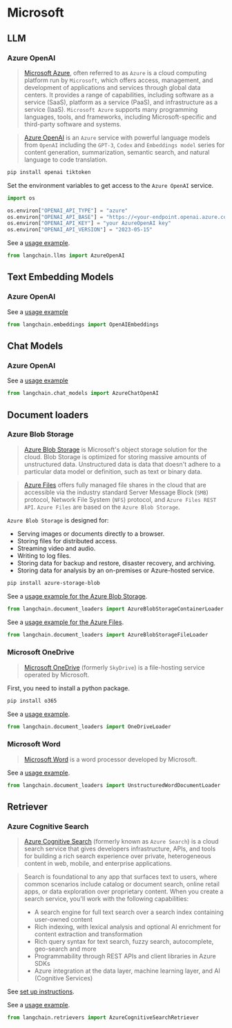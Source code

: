 # Microsoft

## LLM
### Azure OpenAI

>[Microsoft Azure](https://en.wikipedia.org/wiki/Microsoft_Azure), often referred to as `Azure` is a cloud computing platform run by `Microsoft`, which offers access, management, and development of applications and services through global data centers. It provides a range of capabilities, including software as a service (SaaS), platform as a service (PaaS), and infrastructure as a service (IaaS). `Microsoft Azure` supports many programming languages, tools, and frameworks, including Microsoft-specific and third-party software and systems.

>[Azure OpenAI](https://learn.microsoft.com/en-us/azure/cognitive-services/openai/) is an `Azure` service with powerful language models from `OpenAI` including the `GPT-3`, `Codex` and `Embeddings model` series for content generation, summarization, semantic search, and natural language to code translation.

```bash
pip install openai tiktoken
```

Set the environment variables to get access to the `Azure OpenAI` service.

```python
import os

os.environ["OPENAI_API_TYPE"] = "azure"
os.environ["OPENAI_API_BASE"] = "https://<your-endpoint.openai.azure.com/"
os.environ["OPENAI_API_KEY"] = "your AzureOpenAI key"
os.environ["OPENAI_API_VERSION"] = "2023-05-15"
```

See a [usage example](/docs/integrations/llms/azure_openai_example).

```python
from langchain.llms import AzureOpenAI
```

## Text Embedding Models
### Azure OpenAI

See a [usage example](/docs/integrations/text_embedding/azureopenai)

```python
from langchain.embeddings import OpenAIEmbeddings
```

## Chat Models
### Azure OpenAI

See a [usage example](/docs/integrations/chat/azure_chat_openai)

```python
from langchain.chat_models import AzureChatOpenAI
```

## Document loaders

### Azure Blob Storage

>[Azure Blob Storage](https://learn.microsoft.com/en-us/azure/storage/blobs/storage-blobs-introduction) is Microsoft's object storage solution for the cloud. Blob Storage is optimized for storing massive amounts of unstructured data. Unstructured data is data that doesn't adhere to a particular data model or definition, such as text or binary data.

>[Azure Files](https://learn.microsoft.com/en-us/azure/storage/files/storage-files-introduction) offers fully managed
> file shares in the cloud that are accessible via the industry standard Server Message Block (`SMB`) protocol,
> Network File System (`NFS`) protocol, and `Azure Files REST API`. `Azure Files` are based on the `Azure Blob Storage`.

`Azure Blob Storage` is designed for:
- Serving images or documents directly to a browser.
- Storing files for distributed access.
- Streaming video and audio.
- Writing to log files.
- Storing data for backup and restore, disaster recovery, and archiving.
- Storing data for analysis by an on-premises or Azure-hosted service.

```bash
pip install azure-storage-blob
```

See a [usage example for the Azure Blob Storage](/docs/integrations/document_loaders/azure_blob_storage_container.html).

```python
from langchain.document_loaders import AzureBlobStorageContainerLoader
```

See a [usage example for the Azure Files](/docs/integrations/document_loaders/azure_blob_storage_file.html).

```python
from langchain.document_loaders import AzureBlobStorageFileLoader
```

### Microsoft OneDrive

>[Microsoft OneDrive](https://en.wikipedia.org/wiki/OneDrive) (formerly `SkyDrive`) is a file-hosting service operated by Microsoft.

First, you need to install a python package.

```bash
pip install o365
```

See a [usage example](/docs/integrations/document_loaders/microsoft_onedrive).

```python
from langchain.document_loaders import OneDriveLoader
```

### Microsoft Word

>[Microsoft Word](https://www.microsoft.com/en-us/microsoft-365/word) is a word processor developed by Microsoft.

See a [usage example](/docs/integrations/document_loaders/microsoft_word).

```python
from langchain.document_loaders import UnstructuredWordDocumentLoader
```


## Retriever
### Azure Cognitive Search

>[Azure Cognitive Search](https://learn.microsoft.com/en-us/azure/search/search-what-is-azure-search) (formerly known as `Azure Search`) is a cloud search service that gives developers infrastructure, APIs, and tools for building a rich search experience over private, heterogeneous content in web, mobile, and enterprise applications.

>Search is foundational to any app that surfaces text to users, where common scenarios include catalog or document search, online retail apps, or data exploration over proprietary content. When you create a search service, you'll work with the following capabilities:
>- A search engine for full text search over a search index containing user-owned content
>- Rich indexing, with lexical analysis and optional AI enrichment for content extraction and transformation
>- Rich query syntax for text search, fuzzy search, autocomplete, geo-search and more
>- Programmability through REST APIs and client libraries in Azure SDKs
>- Azure integration at the data layer, machine learning layer, and AI (Cognitive Services)

See [set up instructions](https://learn.microsoft.com/en-us/azure/search/search-create-service-portal).

See a [usage example](/docs/integrations/retrievers/azure_cognitive_search).

```python
from langchain.retrievers import AzureCognitiveSearchRetriever
```

